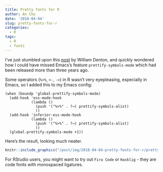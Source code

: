 ```yaml
---
title: Pretty fonts for R
author: An Chu
date: '2018-04-04'
slug: pretty-fonts-for-r
categories:
  - R
tags:
  - R
  - fonts
---
```


I've just stumbled upon this [post](https://www.miskatonic.org/2014/10/17/prettifying-r-in-emacs/)
by William Denton, and quickly wondered how I could have missed Emacs's feature
`prettify-symbols-mode` which had been released more than three years ago.

Some operators (`%>%`, `<-`, `->`) in R wasn't very eyepleasing, especially in
Emacs, so I added this to my Emacs config:

```elisp
(when (boundp 'global-prettify-symbols-mode)
  (add-hook 'ess-mode-hook
            (lambda ()
              (push '("%>%" . ?→) prettify-symbols-alist)
              ))
  (add-hook 'inferior-ess-mode-hook
            (lambda ()
              (push '("%>%" . ?→) prettify-symbols-alist)
              ))
  (global-prettify-symbols-mode +1))
```

Here's the result, looking much neater.

```r
knitr::include_graphics("/post/img/2018-04-04-pretty-fonts-for-r/pretty_code.png")
```

For RStudio users, you might want to try out `Fira Code` or `Hasklig` - they are
code fonts with monospaced ligatures.
